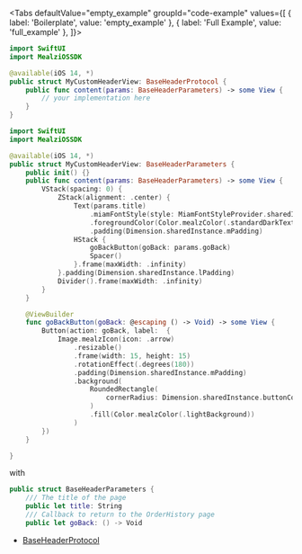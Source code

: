 
<Tabs defaultValue="empty_example" groupId="code-example"
values={[
    { label: 'Boilerplate', value: 'empty_example' },
    { label: 'Full Example', value: 'full_example' },
]}>
<TabItem value="empty_example">

```swift
import SwiftUI
import MealziOSSDK

@available(iOS 14, *)
public struct MyCustomHeaderView: BaseHeaderProtocol {
    public func content(params: BaseHeaderParameters) -> some View {
        // your implementation here
    }
}
```
</TabItem>
<TabItem value="full_example">

```swift
import SwiftUI
import MealziOSSDK

@available(iOS 14, *)
public struct MyCustomHeaderView: BaseHeaderParameters {
    public init() {}
    public func content(params: BaseHeaderParameters) -> some View {
        VStack(spacing: 0) {
            ZStack(alignment: .center) {
                Text(params.title)
                    .miamFontStyle(style: MiamFontStyleProvider.sharedInstance.titleStyle)
                    .foregroundColor(Color.mealzColor(.standardDarkText))
                    .padding(Dimension.sharedInstance.mPadding)
                HStack {
                    goBackButton(goBack: params.goBack)
                    Spacer()
                }.frame(maxWidth: .infinity)
            }.padding(Dimension.sharedInstance.lPadding)
            Divider().frame(maxWidth: .infinity)
        }
    }

    @ViewBuilder
    func goBackButton(goBack: @escaping () -> Void) -> some View {
        Button(action: goBack, label:  {
            Image.mealzIcon(icon: .arrow)
                .resizable()
                .frame(width: 15, height: 15)
                .rotationEffect(.degrees(180))
                .padding(Dimension.sharedInstance.mPadding)
                .background(
                    RoundedRectangle(
                        cornerRadius: Dimension.sharedInstance.buttonCornerRadius
                    )
                    .fill(Color.mealzColor(.lightBackground))
                )
        })
    }

}
```
</TabItem>
</Tabs>

with 

```swift
public struct BaseHeaderParameters {
    /// The title of the page
    public let title: String
    /// Callback to return to the OrderHistory page
    public let goBack: () -> Void
```

- [BaseHeaderProtocol](https://miamtech.github.io/MealziOSSDKRelease/documentation/mealziossdk/baseheaderprotocol)
